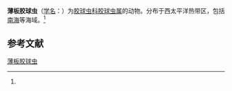 {{Speciesbox
| name = 薄板胶球虫
| status = 
| status_system = 
| image = 
| genus = Collosphaera
| species = planca
| authority = (Su, 1982)<ref name='id8975'>{{cite web| url =http://www.bioinfo.cn/db05/BjdwSpecies.php?action=view&id=8975| title =薄板胶球虫| work =《中国动物物种编目数据库》| publisher =中国科学院微生物研究所| author =中国科学院动物研究所| accessdate =2009-04-16| deadurl =yes| archiveurl =https://web.archive.org/web/20160305034400/http://www.bioinfo.cn/db05/BjdwSpecies.php?action=view&id=8975| archivedate =2016-03-05}}</ref>
}}

'''薄板胶球虫'''（[[学名|学名]]：{{lang|la|''Collosphaera planca''}}）为[[胶球虫科|胶球虫科]][[胶球虫属|胶球虫属]]的动物。分布于西太平洋热带区，包括[[南海|南海]]等海域。<ref name='id8975'/>

== 参考文献 ==
{{reflist}}

{{Wikispecies|Collosphaera planca}}

[[Category:胶球虫属|薄板胶球虫]]


{{放射虫小作品}}